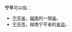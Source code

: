 '''宁平'''可以指：
* [[宁平省|宁平省]]，[[越南|越南]]的一個[[省|省]]。
* [[宁平市|宁平市]]，越南宁平省的[[首府|省会]]。
{{disambig|Cat=二字地名消歧义|N}}